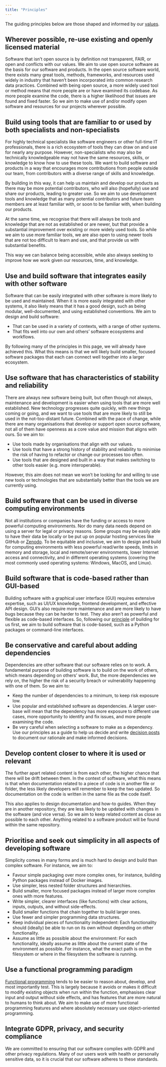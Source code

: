 ```yaml
---
title: "Principles"
---
```


The guiding principles below are those shaped and informed by our
[values](index.qmd#values).

## Wherever possible, re-use existing and openly licensed material

Software that isn't open source is by definition not transparent, FAIR,
or open and conflicts with our values. We aim to use open source
software as the basis for our software and products. In the open source
software world, there exists many great tools, methods, frameworks, and
resources used widely in industry that haven't been incorporated into
common research data practices. Combined with being open source, a more
widely used tool or method means that more people are or have examined
its codebase. As more people examine the code, there is a higher
likelihood that issues are found and fixed faster. So we aim to make use
of and/or modify open software and resources for our projects wherever
possible.

## Build using tools that are familiar to or used by both specialists and non-specialists

For highly technical specialists like software engineers or other
full-time IT professionals, there is a rich ecosystem of tools they can
draw on and use for nearly any purpose. However, non-specialists who may
also be technically knowledgeable may not have the same resources,
skills, or knowledge to know how to use these tools. We want to build
software and products in a way that encourages more contributions from
people outside our team, from contributors with a diverse range of
skills and knowledge.

By building in this way, it can help us maintain and develop our
products as there may be more potential contributors, who will also
(hopefully) use and share our products, leading to greater use. So we
aim to use development tools and knowledge that as many potential
contributors and future team members are at least familiar with, or soon
to be familiar with, when building our products.

At the same time, we recognise that there will always be tools and
knowledge that are not as established or are newer, but that provide a
substantial improvement over existing or more widely used tools. So
while we aim to use more familiar tools, we are also open to using newer
tools that are not too difficult to learn and use, and that provide us
with substantial benefits.

This way we can balance being accessible, while also always seeking to
improve how we work given our resources, time, and knowledge.

## Use and build software that integrates easily with other software

Software that can be easily integrated with other software is more
likely to be used and maintained. When it is more easily integrated with
other systems, it also likely means that it has a good design, such as
being modular, well-documented, and using established conventions. We
aim to design and build software:

-   That can be used in a variety of contexts, with a range of other
    systems.
-   That fits well into our own and others' software ecosystems and
    workflows.

By following many of the principles in this page, we will already have
achieved this. What this means is that we will likely build smaller,
focused software packages that each can connect well together into a
larger ecosystem.

## Use software that has characteristics of stability and reliability

There are always new software being built, but often though not always,
maintenance and development is easier when using tools that are more
well established. New technology progresses quite quickly, with new
things coming or going, and we want to use tools that are more likely to
still be used in the not-too-distant future. Combined with the pace of
change, while there are many organisations that develop or support open
source software, not all of them have openness as a core value and
mission that aligns with ours. So we aim to:

-   Use tools made by organisations that align with our values.
-   Use tools that have a strong history of stability and reliability to
    minimise the risk of having to refactor or change our processes too
    often.
-   Use tools that are designed and built in a way that makes switching
    to other tools easier (e.g. more interoperable).

However, this aim does not mean we won't be looking for and willing to
use new tools or technologies that are substantially better than the
tools we are currently using.

## Build software that can be used in diverse computing environments

Not all institutions or companies have the funding or access to more
powerful computing environments. Nor do many data needs depend on using
a server for legal or privacy reasons. Some groups may be easily able to
have their data be locally or be put up on popular hosting services like
GitHub or [Zenodo](https://zenodo.org/). To be equitable and inclusive,
we aim to design and build for computing environments with less powerful
read/write speeds, limits in memory and storage, local and remote/server
environments, lower Internet access and connectivity, and in different
operating systems (covering the most commonly used operating systems:
Windows, MacOS, and Linux).

## Build software that is code-based rather than GUI-based

Building software with a graphical user interface (GUI) requires
extensive expertise, such as UI/UX knowledge, frontend development, and
effective API design. GUI's also require more maintenance and are more
likely to have bugs because they can be harder to test. They also aren't
as powerful and flexible as code-based interfaces. So, following our
[principle](/organisation/contribution.qmd) of building for us first, we
aim to build software that is code-based, such as a Python packages or
command-line interfaces.

## Be conservative and careful about adding dependencies

Dependencies are other software that our software relies on to work. A
fundamental purpose of building software is to build on the work of
others, which means depending on others' work. But, the more
dependencies we rely on, the higher the risk of a security breach or
vulnerability happening with one of them. So we aim to:

-   Keep the number of dependencies to a minimum, to keep risk exposure
    low.
-   Use popular and established software as dependencies. A larger
    user-base will mean that the dependency has more exposure to
    different use cases, more opportunity to identify and fix issues,
    and more people examining the code.
-   Be very careful when selecting a software to make as a dependency.
    Use our principles as a guide to help us decide and write [decision
    posts](https://decisions.seedcase-project.org) to document our
    rationale and make informed decisions.

## Develop content closer to where it is used or relevant

The further apart related content is from each other, the higher chance
that there will be drift between them. In the context of software, what
this means is that when documentation related to a piece of code is in
another file or folder, the less likely developers will remember to keep
the two updated. So documentation on the code is written in the same
file as the code itself.

This also applies to design documentation and how-to guides. When they
are in another repository, they are less likely to be updated with
changes in the software (and vice versa). So we aim to keep related
content as close as possible to each other. Anything related to a
software product will be found within the same repository.

## Prioritise and seek out simplicity in all aspects of developing software

Simplicity comes in many forms and is much hard to design and build than
complex software. For instance, we aim to:

-   Favour simple packaging over more complex ones, for instance,
    building Python packages instead of Docker images.
-   Use simpler, less nested folder structures and hierarchies.
-   Build smaller, more focused packages instead of larger more complex
    ones with more features.
-   Write simpler, clearer interfaces (like functions) with clear
    actions, inputs, outputs, and without side-effects.
-   Build smaller functions that chain together to build larger ones.
-   Use fewer and simpler programming data structures.
-   Keep individual pieces of functionality independent: Each
    functionality should (ideally) be able to run on its own without
    depending on other functionality.
-   Assume as little as possible about the environment: For each
    functionality, ideally assume as little about the current state of
    the environment as possible. For instance, what the exact path is on
    the filesystem or where in the filesystem the software is running.

## Use a functional programming paradigm

[Functional
programming](https://en.wikipedia.org/wiki/Functional_programming) tends
to be easier to reason about, develop, and most importantly test. This
is largely because it avoids or makes it difficult to modify existing
objects when run within the function, emphasises clear input and output
without side effects, and has features that are more natural to humans
to think about. We aim to make use of more functional programming
features and where absolutely necessary use object-oriented programming.

## Integrate GDPR, privacy, and security compliance

We are committed to ensuring that our software complies with GDPR and
other privacy regulations. Many of our users work with health or
personally sensitive data, so it is crucial that our software adheres to
these standards.

